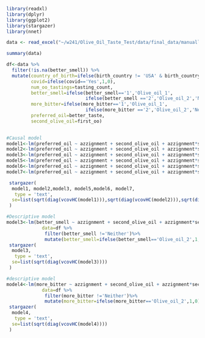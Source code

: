 ```r
library(readxl)
library(dplyr)
library(ggplot2)
library(stargazer)
library(nnet)
```



```r
data <- read_excel("~/w241/Olive_Oil_Taste_Test/data/final_data/manually_cleaned_data.xlsx")
```

```r
summary(data)
```

```r
df<-data %>% 
  filter(!is.na(better_smell)) %>%
  mutate(country_of_birth=ifelse(birth_country != 'USA' & birth_country != 'Turkey' , 'Other', birth_country),
         covid=ifelse(covid=='Yes',1,0),
         num_oo_tastings=tasting_count,
         better_smell=ifelse(better_smell=='1','Olive_oil_1',
                             ifelse(better_smell =='2','Olive_oil_2','Neither')),
         more_bitter=ifelse(more_bitter=='1','Olive_oil_1',
                             ifelse(more_bitter =='2','Olive_oil_2','Neither')),
         preferred_oil=better_taste,
         second_olive_oil=first_oo)
  
```


```r
#Causal model
model1<-lm(preferred_oil ~ azzignment + second_olive_oil + azzignment*second_olive_oil, data=df)
model2<-lm(preferred_oil ~ azzignment + second_olive_oil + azzignment*second_olive_oil + covid + num_oo_tastings , data=df)
model3<-lm(preferred_oil ~ azzignment + second_olive_oil + azzignment*second_olive_oil + covid + num_oo_tastings+ azzignment*covid + second_olive_oil*covid+ azzignment*num_oo_tastings+ second_olive_oil*num_oo_tastings, data=df)
model5<-lm(preferred_oil ~ azzignment + second_olive_oil + azzignment*second_olive_oil + country_of_birth+ azzignment*country_of_birth + second_olive_oil*country_of_birth, data=df)
model6<-lm(preferred_oil ~ azzignment + second_olive_oil + azzignment*second_olive_oil + age+ azzignment*age+ second_olive_oil*age, data=df)
model7<-lm(preferred_oil ~ azzignment + second_olive_oil + azzignment*second_olive_oil + sex+ azzignment*sex+ second_olive_oil*sex, data=df)

 stargazer(
  model1, model2,model3, model5,model6, model7,
   type = 'text',
  se=list(sqrt(diag(vcovHC(model1))),sqrt(diag(vcovHC(model2))),sqrt(diag(vcovHC(model3))),sqrt(diag(vcovHC(model5))),sqrt(diag(vcovHC(model6))),sqrt(diag(vcovHC(model7))))
 )
```



```r
#Descriptive model
model3<-lm(better_smell ~ azzignment + second_olive_oil + azzignment*second_olive_oil, 
             data=df %>%
              filter(better_smell !='Neither')%>%
              mutate(better_smell=ifelse(better_smell=='Olive_oil_2',1,0)))
 stargazer(
  model3,
   type = 'text',
  se=list(sqrt(diag(vcovHC(model3))))
 )

#descriptive model 
model4<-lm(more_bitter ~ azzignment + second_olive_oil + azzignment*second_olive_oil, 
             data=df %>%
              filter(more_bitter !='Neither')%>%
              mutate(more_bitter=ifelse(more_bitter=='Olive_oil_2',1,0)))
 stargazer(
  model4,
   type = 'text',
  se=list(sqrt(diag(vcovHC(model4))))
 )
```
